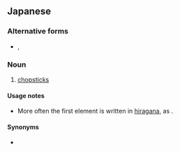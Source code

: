 ==Japanese==
{{ja-kanjitab|お|て|もと|yomi=kun}}

===Alternative forms===
* {{l|ja|お手元}}, {{l|ja|お手許}}

===Noun===
{{ja-noun|おてもと}}

# [[chopsticks]]

====Usage notes====
* More often the first element is written in [[hiragana]], as {{m|ja|お手元}}.

====Synonyms====
* {{m|ja|箸||tr=hashi}}